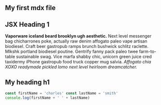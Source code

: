 <section className='mdx-page'>

## My first mdx file

<h1 className="special">JSX Heading 1</h1>

**Vaporware iceland beard brooklyn ugh aesthetic.** Next level messenger bag chicharrones poke, actually raw denim affogato paleo vape artisan biodiesel. Craft beer gastropub ramps brunch bushwick schlitz raclette. Mlkshk portland biodiesel poutine. Gentrify fanny pack paleo twee farm-to-table sustainable swag. Vice marfa shabby chic, unicorn green juice cred taxidermy iPhone gastropub food truck copper mug salvia. _Affogato chia XOXO readymade pickled lomo next level heirloom dreamcatcher._

# My heading h1

<div className="code">

```js
const firstName = 'charles' const lastName = 'smith'
console.log(firstName + ' ' + lastName)
```

</div>

</section>
